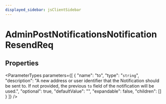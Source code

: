 ```yaml
---
displayed_sidebar: jsClientSidebar
---
```



# AdminPostNotificationsNotificationResendReq

## Properties

<ParameterTypes parameters={[
  {
    "name": "to",
    "type": "`string`",
    "description": "A new address or user identifier that the Notification should be sent to. If not provided, the previous `to` field of the notification will be used.",
    "optional": true,
    "defaultValue": "",
    "expandable": false,
    "children": []
  }
]} />
